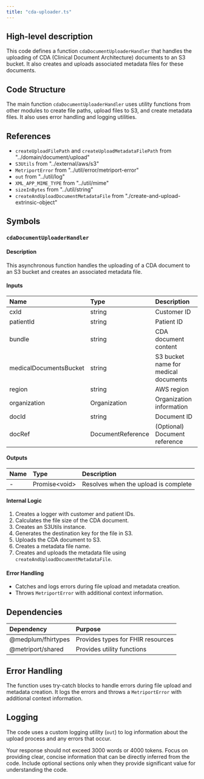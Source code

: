 ```yaml
---
title: "cda-uploader.ts"
---
```


## High-level description
This code defines a function `cdaDocumentUploaderHandler` that handles the uploading of CDA (Clinical Document Architecture) documents to an S3 bucket. It also creates and uploads associated metadata files for these documents.

## Code Structure
The main function `cdaDocumentUploaderHandler` uses utility functions from other modules to create file paths, upload files to S3, and create metadata files. It also uses error handling and logging utilities.

## References
- `createUploadFilePath` and `createUploadMetadataFilePath` from "../domain/document/upload"
- `S3Utils` from "../external/aws/s3"
- `MetriportError` from "../util/error/metriport-error"
- `out` from "../util/log"
- `XML_APP_MIME_TYPE` from "../util/mime"
- `sizeInBytes` from "../util/string"
- `createAndUploadDocumentMetadataFile` from "./create-and-upload-extrinsic-object"

## Symbols

### `cdaDocumentUploaderHandler`
#### Description
This asynchronous function handles the uploading of a CDA document to an S3 bucket and creates an associated metadata file.

#### Inputs
| Name | Type | Description |
|:-----|:-----|:------------|
| cxId | string | Customer ID |
| patientId | string | Patient ID |
| bundle | string | CDA document content |
| medicalDocumentsBucket | string | S3 bucket name for medical documents |
| region | string | AWS region |
| organization | Organization | Organization information |
| docId | string | Document ID |
| docRef | DocumentReference | (Optional) Document reference |

#### Outputs
| Name | Type | Description |
|:-----|:-----|:------------|
| - | Promise&lt;void&gt; | Resolves when the upload is complete |

#### Internal Logic
1. Creates a logger with customer and patient IDs.
2. Calculates the file size of the CDA document.
3. Creates an S3Utils instance.
4. Generates the destination key for the file in S3.
5. Uploads the CDA document to S3.
6. Creates a metadata file name.
7. Creates and uploads the metadata file using `createAndUploadDocumentMetadataFile`.

#### Error Handling
- Catches and logs errors during file upload and metadata creation.
- Throws `MetriportError` with additional context information.

## Dependencies
| Dependency | Purpose |
|:-----------|:--------|
| @medplum/fhirtypes | Provides types for FHIR resources |
| @metriport/shared | Provides utility functions |

## Error Handling
The function uses try-catch blocks to handle errors during file upload and metadata creation. It logs the errors and throws a `MetriportError` with additional context information.

## Logging
The code uses a custom logging utility (`out`) to log information about the upload process and any errors that occur.

Your response should not exceed 3000 words or 4000 tokens. Focus on providing clear, concise information that can be directly inferred from the code. Include optional sections only when they provide significant value for understanding the code.